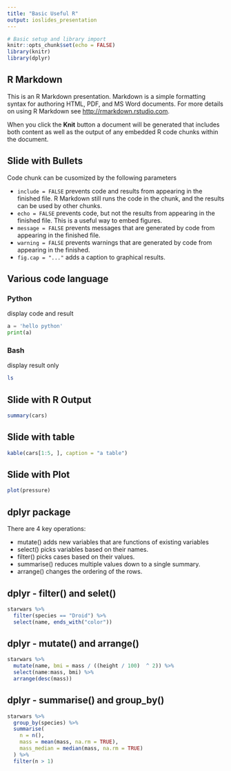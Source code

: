 ```yaml
---
title: "Basic Useful R"
output: ioslides_presentation
---
```

<!--include=FALSE-->
```r
# Basic setup and library import
knitr::opts_chunk$set(echo = FALSE)
library(knitr)
library(dplyr)
```

## R Markdown

This is an R Markdown presentation. Markdown is a simple formatting syntax for authoring HTML, PDF, and MS Word documents. For more details on using R Markdown see <http://rmarkdown.rstudio.com>.

When you click the **Knit** button a document will be generated that includes both content as well as the output of any embedded R code chunks within the document.

## Slide with Bullets

Code chunk can be cusomized by the following parameters

- `include = FALSE` prevents code and results from appearing in the finished file. R Markdown still runs the code in the chunk, and the results can be used by other chunks.
- `echo = FALSE` prevents code, but not the results from appearing in the finished file. This is a useful way to embed figures.
- `message = FALSE` prevents messages that are generated by code from appearing in the finished file.
- `warning = FALSE` prevents warnings that are generated by code from appearing in the finished.
- `fig.cap = "..."` adds a caption to graphical results.

## Various code language
### Python
display code and result
```python
a = 'hello python'
print(a)
```
### Bash
display result only 
```bash
ls
```

## Slide with R Output
```r
summary(cars)
```

## Slide with table
```r
kable(cars[1:5, ], caption = "a table")
```

<!--This is a comment-->
## Slide with Plot
```r
plot(pressure)
```

## dplyr package
There are 4 key operations:

- mutate() adds new variables that are functions of existing variables
- select() picks variables based on their names.
- filter() picks cases based on their values.
- summarise() reduces multiple values down to a single summary.
- arrange() changes the ordering of the rows.

## dplyr - filter() and selet()
```r
starwars %>% 
  filter(species == "Droid") %>%
  select(name, ends_with("color"))
```

## dplyr - mutate() and arrange()
```r
starwars %>% 
  mutate(name, bmi = mass / ((height / 100)  ^ 2)) %>%
  select(name:mass, bmi) %>%
  arrange(desc(mass))
```

## dplyr - summarise() and group_by()
```r
starwars %>%
  group_by(species) %>%
  summarise(
    n = n(),
    mass = mean(mass, na.rm = TRUE), 
    mass_median = median(mass, na.rm = TRUE)
  ) %>%
  filter(n > 1)
```
